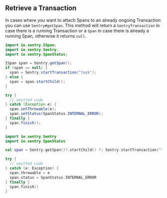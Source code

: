 ## Retrieve a Transaction

In cases where you want to attach Spans to an already ongoing Transaction you can use `Sentry#getSpan`. This method will return a `SentryTransaction` in case there is a running Transaction or a `Span` in case there is already a running Span, otherwise it returns `null`.

```java {tabTitle: Java}
import io.sentry.ISpan;
import io.sentry.Sentry;
import io.sentry.SpanStatus;

ISpan span = Sentry.getSpan();
if (span == null) {
  span = Sentry.startTransaction("task");
} else {
  span = span.startChild();
}

try {
  // omitted code
} catch (Exception e) {
  span.setThrowable(e);
  span.setStatus(SpanStatus.INTERNAL_ERROR);
} finally {
  span.finish();
}
```

```kotlin {tabTitle: Kotlin}
import io.sentry.Sentry
import io.sentry.SpanStatus

val span = Sentry.getSpan()?.startChild() ?: Sentry.startTransaction("task")

try {
  // omitted code
} catch (e: Exception) {
  span.throwable = e
  span.status = SpanStatus.INTERNAL_ERROR
} finally {
  span.finish()
}
```
